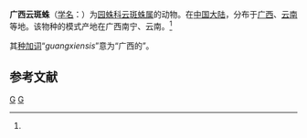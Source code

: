 {{Speciesbox
| taxon = Cyrtophora guangxiensis
| binomial_authority = (Yin et al., 1990)<ref name='id13648'>{{cite web| url =http://www.bioinfo.cn/db05/BjdwSpecies.php?action=view&id=13648| title =广西云斑蛛| work =《中国动物物种编目数据库》| publisher =中国科学院微生物研究所| author =中国科学院动物研究所| accessdate =2009-04-28| deadurl =yes| archiveurl =https://web.archive.org/web/20160305004104/http://www.bioinfo.cn/db05/BjdwSpecies.php?action=view&id=13648| archivedate =2016-03-05}}</ref>
}}

'''广西云斑蛛'''（[[学名|学名]]：{{lang|la|''Cyrtophora guangxiensis''}}）为[[园蛛科|园蛛科]][[云斑蛛属|云斑蛛属]]的动物。在[[中国大陆|中国大陆]]，分布于[[广西|广西]]、[[云南|云南]]等地。该物种的模式产地在广西南宁、云南。<ref name='id13648'/>

其[[种加词|种加词]]“''guangxiensis''”意为“广西的”。

== 参考文献 ==
{{reflist}}

{{taxonbar}}
[[Category:_1990年描述的动物|G]]
[[Category:云斑蛛属|G]]